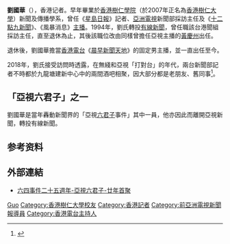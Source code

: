 '''劉國華'''（{{bd|？|}}），香港记者。早年畢業於[[香港樹仁學院|香港樹仁學院]]（於2007年正名為[[香港樹仁大學|香港樹仁大學]]）新聞及傳播學系，曾任《[[星島日報|星島日報]]》記者、[[亞洲電視|亞洲電視]]新聞部採訪主任及《[[十二點半新聞|十二點九新聞]]》、《風暴消息》[[新聞主播|主播]]。1994年，劉氏轉投[[有線新聞|有線新聞]]，曾任職該台港聞組採訪主任，直至退休為止，其後該職位改由同樣曾擔任亞視主播的[[黃慶州|黃慶州]]出任。

退休後，劉國華擔當[[香港電台|香港電台]]《[[新聞天地|晨早新聞天地]]》的固定男主播，並一直出任至今。

2018年，劉氏接受訪問時透露，在無綫和亞視「打對台」的年代，兩台新聞部記者不時都於九龍塘建新中心中的兩間酒吧相聚，因大部分都是老朋友、舊同事<ref>{{Cite web |url=https://bkb.mpweekly.com/%E7%A4%BE%E6%9C%83/20180731-79566 |title=【九龍塘的浪漫．記者樹洞】新聞報道完再會　亞視劉國華追憶五台山光輝歲月 |access-date=2018-08-14 |archive-url=https://web.archive.org/web/20180814071326/https://bkb.mpweekly.com/%E7%A4%BE%E6%9C%83/20180731-79566 |archive-date=2018-08-14 |dead-url=yes }}</ref>。

==「亞視六君子」之一==
劉國華是當年轟動新聞界的「亞視[[六君子|六君子]]事件」其中一員，他亦因此而離開亞視新聞，轉投有線新聞。

== 参考资料 ==
{{reflist}}

== 外部連結 ==
* [http://www.symedialab.org.hk/talk/六四事件二十五週年-亞視六君子-廿年首聚/ 六四事件二十五週年-亞視六君子-廿年首聚] {{Wayback|url=http://www.symedialab.org.hk/talk/%E5%85%AD%E5%9B%9B%E4%BA%8B%E4%BB%B6%E4%BA%8C%E5%8D%81%E4%BA%94%E9%80%B1%E5%B9%B4-%E4%BA%9E%E8%A6%96%E5%85%AD%E5%90%9B%E5%AD%90-%E5%BB%BF%E5%B9%B4%E9%A6%96%E8%81%9A/ |date=20160605220344 }}

{{Authority control}}
{{DEFAULTSORT:Liu刘}}
[[Category:刘姓|Guo]]
[[Category:香港樹仁大學校友|Category:香港樹仁大學校友]]
[[Category:香港記者|Category:香港記者]]
[[Category:前亞洲電視新聞報導員|Category:前亞洲電視新聞報導員]]
[[Category:香港電台主持人|Category:香港電台主持人]]